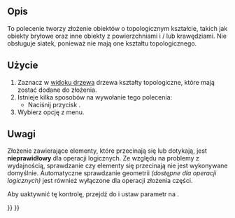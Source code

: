<languages/>

{{Docnav/pl
|[[Part_ProjectionOnSurface/pl|Rzutowanie na powierzchni]]
|[[Part_ExplodeCompound/pl|Rozbij złożenie]]
|[[Part_Workbench/pl|środowisko pracy Część]]
|IconL=Part_ProjectionOnSurface.svg
|IconR=Part_ExplodeCompound.svg
|IconC=Workbench_Part.svg
}}

{{GuiCommand/pl
|Name=Part Compound‏‎
|Name/pl=Część: Utwórz kształt złożony
|MenuLocation=Część → Złożenie → Utwórz kształt złożony
|Workbenches=[[Part_Workbench/pl|Część]]
|Version=0.14
|SeeAlso=[[Part_Fuse/pl|Suma]], [[Part_CompoundFilter/pl|Filtr złożeń]], [[Part_ExplodeCompound/pl|Rozbij złożenie]]
}}

<span id="Description"></span>
==Opis==

To polecenie tworzy złożenie obiektów o topologicznym kształcie, takich jak obiekty bryłowe oraz inne obiekty z powierzchniami i / lub krawędziami. Nie obsługuje siatek, ponieważ nie mają one kształtu topologicznego.

<span id="Usage"></span>
==Użycie==

# Zaznacz w [[Tree_view/pl|widoku drzewa]] drzewa kształty topologiczne, które mają zostać dodane do złożenia.
# Istnieje kilka sposobów na wywołanie tego polecenia:
#* Naciśnij przycisk {{Button|[[Image:Part_Compound.svg|16px]] [[Part_Compound/pl|Utwórz kształt złożony]]}}.
# Wybierz opcję {{MenuCommand|Część → Złożenie → [[Image:Part_Compound.svg|16px]] Utwórz kształt złożony}} z menu.

<span id="Notes"></span>
==Uwagi==

Złożenie zawierające elementy, które przecinają się lub dotykają, jest '''nieprawidłowy''' dla operacji logicznych. Ze względu na problemy z wydajnością, sprawdzanie czy elementy się przecinają nie jest wykonywane domyślnie. Automatyczne sprawdzanie geometrii ''(dostępne dla operacji logicznych)'' jest również wyłączone dla operacji złożenia części.

Aby uaktywnić tę kontrolę, przejdź do {{MenuCommand|Narzędzia → Edycja Parametrów → Preferences... → Mod → Part → CheckGeometry → RunBOPCheck}} i ustaw parametr na {{incode|true}}.


{{Docnav/pl
|[[Part_ProjectionOnSurface/pl|Rzutowanie na powierzchni]]
|[[Part_ExplodeCompound/pl|Rozbij złożenie]]
|[[Part_Workbench/pl|środowisko pracy Część]]
|IconL=Part_ProjectionOnSurface.svg
|IconR=Part_ExplodeCompound.svg
|IconC=Workbench_Part.svg
}}

{{Part_Tools_navi{{#translation:}}}}
{{Userdocnavi{{#translation:}}}}